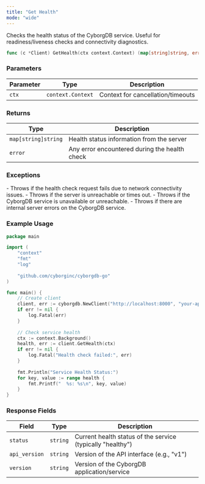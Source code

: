 ```yaml
---
title: "Get Health"
mode: "wide"
---
```


Checks the health status of the CyborgDB service. Useful for readiness/liveness checks and connectivity diagnostics.

```go
func (c *Client) GetHealth(ctx context.Context) (map[string]string, error)
```

### Parameters

| Parameter | Type | Description |
|-----------|------|-------------|
| `ctx` | `context.Context` | Context for cancellation/timeouts |

### Returns

| Type | Description |
|------|-------------|
| `map[string]string` | Health status information from the server |
| `error` | Any error encountered during the health check |

### Exceptions

<AccordionGroup>
    <Accordion title="Error">
        - Throws if the health check request fails due to network connectivity issues.
        - Throws if the server is unreachable or times out.
    </Accordion>
    <Accordion title="Service Errors">
        - Throws if the CyborgDB service is unavailable or unreachable.
        - Throws if there are internal server errors on the CyborgDB service.
    </Accordion>
</AccordionGroup>

### Example Usage

```go
package main

import (
    "context"
    "fmt"
    "log"
    
    "github.com/cyborginc/cyborgdb-go"
)

func main() {
    // Create client
    client, err := cyborgdb.NewClient("http://localhost:8000", "your-api-key")
    if err != nil {
        log.Fatal(err)
    }
    
    // Check service health
    ctx := context.Background()
    health, err := client.GetHealth(ctx)
    if err != nil {
        log.Fatal("Health check failed:", err)
    }
    
    fmt.Println("Service Health Status:")
    for key, value := range health {
        fmt.Printf("  %s: %s\n", key, value)
    }
}
```

### Response Fields

| Field | Type | Description |
|-------|------|-------------|
| `status` | `string` | Current health status of the service (typically "healthy") |
| `api_version` | `string` | Version of the API interface (e.g., "v1") |
| `version` | `string` | Version of the CyborgDB application/service |